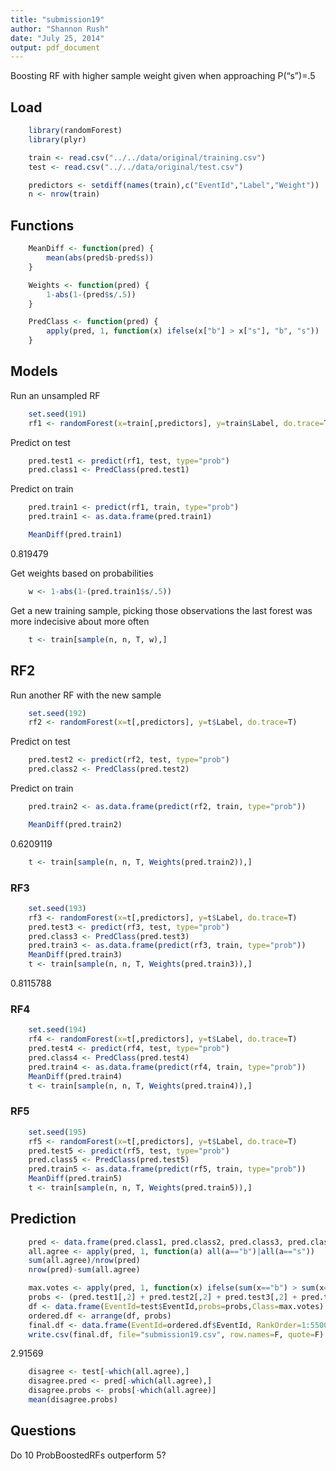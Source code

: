 ```yaml
---
title: "submission19"
author: "Shannon Rush"
date: "July 25, 2014"
output: pdf_document
---
```


Boosting RF with higher sample weight given when approaching P("s")=.5

## Load
```r
    library(randomForest)
    library(plyr)
```
```r
    train <- read.csv("../../data/original/training.csv")
    test <- read.csv("../../data/original/test.csv")
```
```r
    predictors <- setdiff(names(train),c("EventId","Label","Weight"))
    n <- nrow(train)
```
## Functions

```r
    MeanDiff <- function(pred) {
        mean(abs(pred$b-pred$s))
    }

    Weights <- function(pred) {
        1-abs(1-(pred$s/.5))
    }

    PredClass <- function(pred) {
        apply(pred, 1, function(x) ifelse(x["b"] > x["s"], "b", "s"))
    }
```

## Models
Run an unsampled RF
```r
    set.seed(191)
    rf1 <- randomForest(x=train[,predictors], y=train$Label, do.trace=T)
```
Predict on test
```r
    pred.test1 <- predict(rf1, test, type="prob")
    pred.class1 <- PredClass(pred.test1)
```
Predict on train
```r
    pred.train1 <- predict(rf1, train, type="prob")
    pred.train1 <- as.data.frame(pred.train1)
```
```r
    MeanDiff(pred.train1)
```
0.819479

Get weights based on probabilities
```r
    w <- 1-abs(1-(pred.train1$s/.5))
```
Get a new training sample, picking those observations the last forest was more indecisive about more often
```r
    t <- train[sample(n, n, T, w),]
```
## RF2 

Run another RF with the new sample
```r
    set.seed(192)
    rf2 <- randomForest(x=t[,predictors], y=t$Label, do.trace=T)
```
Predict on test
```r
    pred.test2 <- predict(rf2, test, type="prob")
    pred.class2 <- PredClass(pred.test2)
```
Predict on train
```r
    pred.train2 <- as.data.frame(predict(rf2, train, type="prob"))
```

```r
    MeanDiff(pred.train2)
```
0.6209119
```r
    t <- train[sample(n, n, T, Weights(pred.train2)),]
```

### RF3

```r
    set.seed(193)
    rf3 <- randomForest(x=t[,predictors], y=t$Label, do.trace=T)
    pred.test3 <- predict(rf3, test, type="prob")
    pred.class3 <- PredClass(pred.test3)
    pred.train3 <- as.data.frame(predict(rf3, train, type="prob"))
    MeanDiff(pred.train3)
    t <- train[sample(n, n, T, Weights(pred.train3)),]
```
0.8115788

### RF4

```r
    set.seed(194)
    rf4 <- randomForest(x=t[,predictors], y=t$Label, do.trace=T)
    pred.test4 <- predict(rf4, test, type="prob")
    pred.class4 <- PredClass(pred.test4)
    pred.train4 <- as.data.frame(predict(rf4, train, type="prob"))
    MeanDiff(pred.train4)
    t <- train[sample(n, n, T, Weights(pred.train4)),]
```

### RF5

```r
    set.seed(195)
    rf5 <- randomForest(x=t[,predictors], y=t$Label, do.trace=T)
    pred.test5 <- predict(rf5, test, type="prob")
    pred.class5 <- PredClass(pred.test5)
    pred.train5 <- as.data.frame(predict(rf5, train, type="prob"))
    MeanDiff(pred.train5)
    t <- train[sample(n, n, T, Weights(pred.train5)),]
```

## Prediction
```r
    pred <- data.frame(pred.class1, pred.class2, pred.class3, pred.class4, pred.class5)
    all.agree <- apply(pred, 1, function(a) all(a=="b")|all(a=="s"))
    sum(all.agree)/nrow(pred)
    nrow(pred)-sum(all.agree)
```
```r
    max.votes <- apply(pred, 1, function(x) ifelse(sum(x=="b") > sum(x=="s"), "b", "s"))
    probs <- (pred.test1[,2] + pred.test2[,2] + pred.test3[,2] + pred.test4[,2] + pred.test5[,2])/5
    df <- data.frame(EventId=test$EventId,probs=probs,Class=max.votes)
    ordered.df <- arrange(df, probs)
    final.df <- data.frame(EventId=ordered.df$EventId, RankOrder=1:550000, Class=ordered.df$Class)
    write.csv(final.df, file="submission19.csv", row.names=F, quote=F)
```
2.91569
```r
    disagree <- test[-which(all.agree),]
    disagree.pred <- pred[-which(all.agree),]
    disagree.probs <- probs[-which(all.agree)]
    mean(disagree.probs)
```





## Questions

Do 10 ProbBoostedRFs outperform 5?



